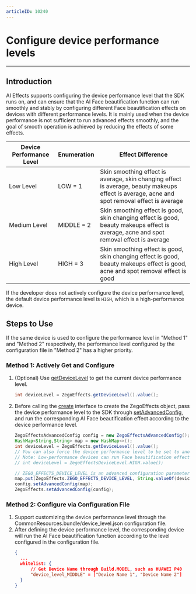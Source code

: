 ```yaml
---
articleID: 10240
---
```


# Configure device performance levels

- - -


## Introduction

AI Effects supports configuring the device performance level that the SDK runs on, and can ensure that the AI Face beautification function can run smoothly and stably by configuring different Face beautification effects on devices with different performance levels. It is mainly used when the device performance is not sufficient to run advanced effects smoothly, and the goal of smooth operation is achieved by reducing the effects of some effects.

| Device Performance Level | Enumeration | Effect Difference |
| --- | --- | --- |
| Low Level | LOW = 1 | Skin smoothing effect is average, skin changing effect is average, beauty makeups effect is average, acne and spot removal effect is average |
| Medium Level | MIDDLE = 2 | Skin smoothing effect is good, skin changing effect is good, beauty makeups effect is average, acne and spot removal effect is average |
| High Level | HIGH = 3 | Skin smoothing effect is good, skin changing effect is good, beauty makeups effect is good, acne and spot removal effect is good |

<Note title="Note">

If the developer does not actively configure the device performance level, the default device performance level is `HIGH`, which is a high-performance device.
</Note>


## Steps to Use

<Warning title="Warning">

If the same device is used to configure the performance level in "Method 1" and "Method 2" respectively, the performance level configured by the configuration file in "Method 2" has a higher priority.
</Warning>

### Method 1: Actively Get and Configure

1. (Optional) Use [getDeviceLevel](@getDeviceLevel) to get the current device performance level.
    ```java
    int deviceLevel = ZegoEffects.getDeviceLevel().value();
    ```


2. Before calling the [create](@create) interface to create the ZegoEffects object, pass the device performance level to the SDK through [setAdvancedConfig](@setAdvancedConfig), and run the corresponding AI Face beautification effect according to the device performance level.

    ```java
    ZegoEffectsAdvancedConfig config = new ZegoEffectsAdvancedConfig();
    HashMap<String,String> map = new HashMap<>();
    int deviceLevel = ZegoEffects.getDeviceLevel().value();
    // You can also force the device performance level to be set to another device performance level as shown in the example below
    // Note: Low-performance devices can run Face beautification effects of high-performance devices, but may experience stuttering.
    // int deviceLevel = ZegoEffectsDeviceLevel.HIGH.value(); 

    // ZEGO_EFFECTS_DEVICE_LEVEL is an advanced configuration parameter, which can be viewed in ZegoEffects.java
    map.put(ZegoEffects.ZEGO_EFFECTS_DEVICE_LEVEL, String.valueOf(deviceLevel)); 
    config.setAdvancedConfig(map);
    ZegoEffects.setAdvancedConfig(config);
    ```

### Method 2: Configure via Configuration File

1. Support customizing the device performance level through the CommonResources.bundle/device_level.json configuration file.
2. After defining the device performance level, the corresponding device will run the AI Face beautification function according to the level configured in the configuration file.
    ```json
    {
      ...
      whitelist: {
          // Get Device Name through Build.MODEL, such as HUAWEI P40
          "device_level_MIDDLE" = ["Device Name 1", "Device Name 2"]
      }
    }
   ```
